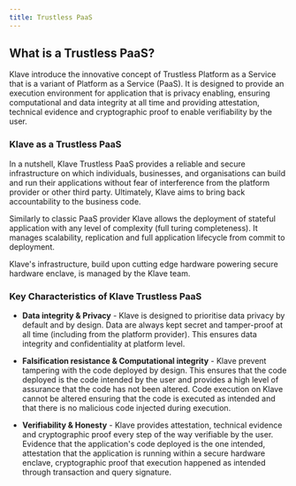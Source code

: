 ```yaml
---
title: Trustless PaaS
---
```


## What is a Trustless PaaS?

Klave introduce the innovative concept of Trustless Platform as a Service that is a variant of Platform as a Service (PaaS). It is designed to provide an execution environment for application that is privacy enabling, ensuring computational and data integrity at all time and providing attestation, technical evidence and cryptographic proof to enable verifiability by the user.

### Klave as a Trustless PaaS

In a nutshell, Klave Trustless PaaS provides a reliable and secure infrastructure on which individuals, businesses, and organisations can build and run their applications without fear of interference from the platform provider or other third party. Ultimately, Klave aims to bring back accountability to the business code.

Similarly to classic PaaS provider Klave allows the deployment of stateful application with any level of complexity (full turing completeness). It manages scalability, replication and full application lifecycle from commit to deployment.

Klave's infrastructure, build upon cutting edge hardware powering secure hardware enclave, is managed by the Klave team.

### Key Characteristics of Klave Trustless PaaS

- **Data integrity & Privacy** - Klave is designed to prioritise data privacy by default and by design. Data are always kept secret and tamper-proof at all time (including from the platform provider). This ensures data integrity and confidentiality at platform level.

- **Falsification resistance & Computational integrity** - Klave prevent tampering with the code deployed by design. This ensures that the code deployed is the code intended by the user and provides a high level of assurance that the code has not been altered. Code execution on Klave cannot be altered ensuring that the code is executed as intended and that there is no malicious code injected during execution.

- **Verifiability & Honesty** - Klave provides attestation, technical evidence and cryptographic proof every step of the way verifiable by the user. Evidence that the application's code deployed is the one intended, attestation that the application is running within a secure hardware enclave, cryptographic proof that execution happened as intended through transaction and query signature.